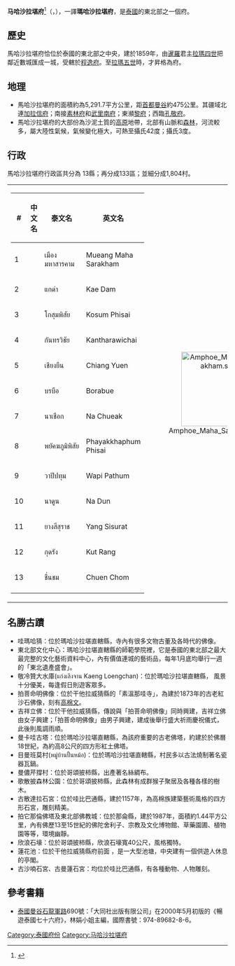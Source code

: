 {{Infobox settlement
| name                    = 马哈沙拉堪府
| native_name             = มหาสารคาม
| native_name_lang        = th
| settlement_type         = [[泰国行政区划|府]]
| nickname                = 
| motto                   = 
| image_seal              = Seal Maha Sarakham.png
| image_flag              = 
| image_map               = Thailand Maha Sarakham locator map.svg  
| mapsize                 = frameless
| map_alt                 = 
| map_caption             = 马哈沙拉堪府在泰國的位置
| coordinates             = 
| coordinates_footnotes   = 
| subdivision_type        = 國家
| subdivision_name        = {{flag|Thailand}}
| seat_type               = 首府
| seat                    = [[马哈沙拉堪|马哈沙拉堪]]
| leader_party            = 
| leader_title            = 府尹
| leader_name             = Saneh Nantachoti (since October 2016)
| area_footnotes          = 
| area_total_km2          = 5291.7
| area_rank               = 42
| elevation_footnotes     = 
| elevation_m             = 
| population_footnotes    = 
| population_total        = 963,047
| population_as_of        = 2018
| population_rank         = 20
| population_density_km2  = auto
| population_density_rank = 14
| population_demonym      = 
| population_note         = 
| timezone1               = 
| utc_offset1             = +7
| iso_code                = [[ISO_3166-2:TH|TH-44]]
| website                 = 
| footnotes               = 
}}
'''马哈沙拉堪府'''<ref name="zhou">{{cite book|title=[[世界地名翻译大辞典|世界地名翻译大辞典]]|author=周定国|publisher=中国对外翻译出版公司|year=2008|isbn=978-7-5001-0753-8|page=1234}}</ref>（{{thai|t=จังหวัดมหาสารคาม|r=Changwat Maha Sarakham}}，{{IPA-th|t͡ɕāŋ.wàt mā.hǎː sǎː.rá.kʰāːm}}），一譯'''瑪哈沙拉堪府'''，是[[泰國|泰國]]的東北部之一個府。

==歷史==
馬哈沙拉堪府恰位於泰國的東北部之中央，建於1859年，由[[暹羅|暹羅]]君主[[拉瑪四世|拉瑪四世]]把鄰近數城匯成一城，受轄於[[程逸府|程逸府]]。至[[拉瑪五世|拉瑪五世]]時，才昇格為府。

==地理==
* 馬哈沙拉堪府的面積約為5,291.7平方公里，距[[首都|首都]][[曼谷|曼谷]]約475公里。其疆域北連[[加拉信府|加拉信府]]；南接[[素林府|素林府]]和[[武里南府|武里南府]]；東瀕[[黎府|黎府]]；西臨[[孔敬府|孔敬府]]。
* 馬哈沙拉堪府的大部份為沙泥土質的[[高原|高原]]地帶，北部有山脈和[[森林|森林]]，河流較多，屬大陸性氣候，氣候變化極大，可熱至攝氏42度；攝氏3度。

==行政==
馬哈沙拉堪府行政區共分為 13縣；再分成133區；並細分成1,804村。 

{| style="background:none;" cellspacing="2"
|
{| class="sortable wikitable" style="text-align:left; font-size:100%;"
|- style="font-size:100%; text-align:right;"
! #
! 中文名
! 泰文名
! 英文名
|-
|1
|{{link-en|马哈沙拉堪府治县|Mueang Maha Sarakham District}}
|เมืองมหาสารคาม
|Mueang Maha Sarakham
|-
|2
|{{link-en|革丹县|Kae Dam District}}
|แกดำ
|Kae Dam
|-
|3
|{{link-en|哥颂披赛县|Kosum Phisai District}}
|โกสุมพิสัย
|Kosum Phisai
|-
|4
|{{link-en|甘他拉威猜县|Kantharawichai District}}
|กันทรวิชัย
|Kantharawichai
|-
|5
|{{link-en|清云县|Chiang Yuen District}}
|เชียงยืน
|Chiang Yuen
|-
|6
|{{link-en|博拉布县|Borabue District}}
|บรบือ
|Borabue
|-
|7
|{{link-en|纳触县|Na Chueak District}}
|นาเชือก
|Na Chueak
|-
|8
|{{link-en|帕亚蓬披赛县|Phayakkhaphum Phisai District}}
|พยัคฆภูมิพิสัย
|Phayakkhaphum Phisai
|-
|9
|{{link-en|瓦比巴统县|Wapi Pathum District}}
|วาปีปทุม
|Wapi Pathum
|-
|10
|{{link-en|纳敦县|Na Dun District}}
|นาดูน
|Na Dun
|-
|11
|{{link-en|扬西苏拉县|Yang Sisurat District}}
|ยางสีสุราช
|Yang Sisurat
|-
|12
|{{link-en|古朗县|Kut Rang District}}
|กุดรัง
|Kut Rang
|-
|13
|{{link-en|春冲县|Chuen Chom District}}
|ชื่นชม
|Chuen Chom
|-
|}
!<center>[[File:Amphoe_Maha_Sarakham.svg|170px]]

|}

==名勝古蹟==
* 哇瑪哈猜：位於瑪哈沙拉堪直轄縣，寺內有很多文物古董及各時代的佛像。
* 東北部文化中心：瑪哈沙拉堪直轄縣的師範學院裡，它是泰國的東北部之最大最完整的文化藝術資料中心，內有價值連城的藝術品，每年1月底均舉行一週的「東北遺產盛會」。
* 敬冷贊大水庫(แก่งเลิงจาน Kaeng Loengchan)：位於瑪哈沙拉堪直轄縣， 風景十分優美，每逢假日則遊客眾多。
* 拍菩命明佛像：位於干他拉威猜縣的「素溫那哇寺」，為建於1873年的古老紅沙石佛像，刻有[[高棉文|高棉文]]。
* 吉祥立佛：位於干他拉威猜縣，傳說與「拍菩命明佛像」同時興建，吉祥立佛由女子興建；「拍菩命明佛像」由男子興建，建成後舉行盛大祈雨慶祝儀式，此後則風調雨順。
* 曼卡哇古塔：位於瑪哈沙拉堪直轄縣，為該府重要的古老佛塔，約建於於佛曆18世紀，為約高8公尺的四方形紅土佛塔。
* 目曼班莫村(หมู่บ้านปั้นหม้อ)：位於瑪哈沙拉堪直轄縣，村民多以古法燒制著名瓷器瓦鍋。
* 曼儂芹撐村：位於哥頌披柿縣，出產著名絲綢布。
* 歌散披森林公園：位於哥頌披柿縣，此森林有成群猴子聚居及各種各樣的樹木。
* 古散達拉石宮：位於哇比巴通縣，建於1157年，為高棉族建築藝術風格的四方形石宮，雕刻精美。
* 拍它那倫佛塔及東北部佛教城：位於那侖縣，建於1987年，面積約1.44平方公里，內有佛歷13至15世紀的佛陀舍利子、宗教及文化博物館、草藥園圃、植物園等等，環境幽靜。
* 欣浪石壕：位於哥頌披柿縣，欣浪石壕寬40公尺，風格獨特。
* 蓮花池：位於干他拉威猜縣府前面 ，是一大型池塘，中央建有一個供遊人休息的亭閣。
* 古沙喃石宮、古曼蓮石宮：均位於哇比巴通縣，有各種動物、人物雕刻。

==參考書籍==
{{reflist}}
* [[泰國|泰國]][[曼谷|曼谷]][[石龍軍路|石龍軍路]]690號：「大同社出版有限公司」在2000年5月初版的《暢遊泰國七十六府》，林娟小姐主編，國際書號：974-89682-8-6。

{{coord|16|11|5|N|103|18|2|E|type:adm1st_region:TH|display=title|name=Maha Sarakham Province}}

{{Thailand}}
{{马哈沙拉堪府}}
[[Category:泰國府份|Category:泰國府份]]
[[Category:马哈沙拉堪府|Category:马哈沙拉堪府]]